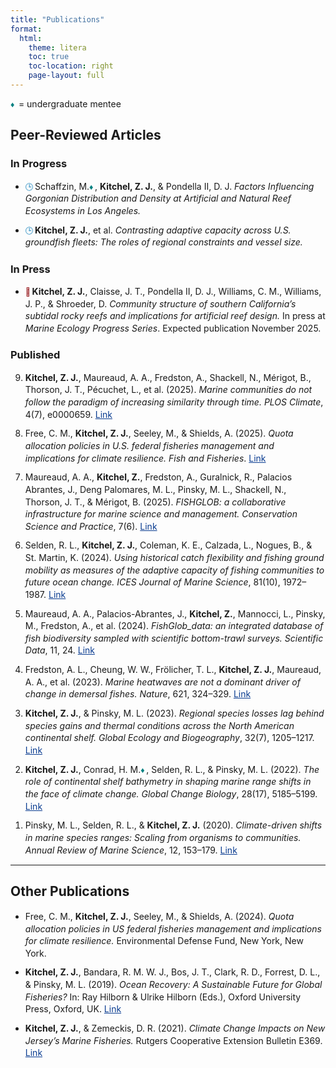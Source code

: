 ```yaml
---
title: "Publications"
format: 
  html:
    theme: litera
    toc: true
    toc-location: right
    page-layout: full
---
```


<style>
/* Publications page styling */
#publications li {
  margin-bottom: 0.8em;
  line-height: 1.4;
}

#publications a {
  color: #0b3d91; 
  text-decoration: underline;
}

/* Mentee icon style - teal/turquoise, consistent size */
.mentee-icon {
  font-size: 0.9em; 
  color: #008080;  /* teal/turquoise */
  margin-right: 0.2em;
}

/* Icons for In Progress and In Press */
.inprogress-icon {
  font-size: 0.9em;
  color: #0077b6;
  margin-right: 0.2em;
}

.inpress-icon {
  font-size: 0.9em;
  color: #9b2226;
  margin-right: 0.2em;
}
</style>

<div id="publications">

<!-- Mentee note at top -->
<div style="margin-bottom:1em;">
<span class="mentee-icon">♦</span> = undergraduate mentee
</div>

## Peer-Reviewed Articles

### In Progress

<ul>
  <li><span class="inprogress-icon">🕒</span>Schaffzin, M.<span class="mentee-icon">♦</span>, <strong>Kitchel, Z. J.</strong>, & Pondella II, D. J. <em>Factors Influencing Gorgonian Distribution and Density at Artificial and Natural Reef Ecosystems in Los Angeles.</em></li>
  <li><span class="inprogress-icon">🕒</span><strong>Kitchel, Z. J.</strong>, et al. <em>Contrasting adaptive capacity across U.S. groundfish fleets: The roles of regional constraints and vessel size.</em></li>
</ul>

### In Press

<ul>
  <li><span class="inpress-icon">📄</span><strong>Kitchel, Z. J.</strong>, Claisse, J. T., Pondella II, D. J., Williams, C. M., Williams, J. P., & Shroeder, D. <em>Community structure of southern California's subtidal rocky reefs and implications for artificial reef design.</em> In press at <em>Marine Ecology Progress Series</em>. Expected publication November 2025.</li>
</ul>

### Published

<ol start="9" reversed>
  <li><strong>Kitchel, Z. J.</strong>, Maureaud, A. A., Fredston, A., Shackell, N., Mérigot, B., Thorson, J. T., Pécuchet, L., et al. (2025). <em>Marine communities do not follow the paradigm of increasing similarity through time.</em> <em>PLOS Climate</em>, 4(7), e0000659. <a href="https://doi.org/10.1371/journal.pclm.0000659" target="_blank">Link</a></li>
  <li>Free, C. M., <strong>Kitchel, Z. J.</strong>, Seeley, M., & Shields, A. (2025). <em>Quota allocation policies in U.S. federal fisheries management and implications for climate resilience.</em> <em>Fish and Fisheries</em>. <a href="https://doi.org/10.1111/faf.70000" target="_blank">Link</a></li>
  <li>Maureaud, A. A., <strong>Kitchel, Z.</strong>, Fredston, A., Guralnick, R., Palacios Abrantes, J., Deng Palomares, M. L., Pinsky, M. L., Shackell, N., Thorson, J. T., & Mérigot, B. (2025). <em>FISHGLOB: a collaborative infrastructure for marine science and management.</em> <em>Conservation Science and Practice</em>, 7(6). <a href="https://doi.org/10.1111/csp2.70035" target="_blank">Link</a></li>
  <li>Selden, R. L., <strong>Kitchel, Z. J.</strong>, Coleman, K. E., Calzada, L., Nogues, B., & St. Martin, K. (2024). <em>Using historical catch flexibility and fishing ground mobility as measures of the adaptive capacity of fishing communities to future ocean change.</em> <em>ICES Journal of Marine Science</em>, 81(10), 1972–1987. <a href="https://doi.org/10.1093/icesjms/fsae139" target="_blank">Link</a></li>
  <li>Maureaud, A. A., Palacios-Abrantes, J., <strong>Kitchel, Z.</strong>, Mannocci, L., Pinsky, M., Fredston, A., et al. (2024). <em>FishGlob_data: an integrated database of fish biodiversity sampled with scientific bottom-trawl surveys.</em> <em>Scientific Data</em>, 11, 24. <a href="https://doi.org/10.1038/s41597-023-02866-w" target="_blank">Link</a></li>
  <li>Fredston, A. L., Cheung, W. W., Frölicher, T. L., <strong>Kitchel, Z. J.</strong>, Maureaud, A. A., et al. (2023). <em>Marine heatwaves are not a dominant driver of change in demersal fishes.</em> <em>Nature</em>, 621, 324–329. <a href="https://www.nature.com/articles/s41586-023-06449-y" target="_blank">Link</a></li>
  <li><strong>Kitchel, Z. J.</strong>, & Pinsky, M. L. (2023). <em>Regional species losses lag behind species gains and thermal conditions across the North American continental shelf.</em> <em>Global Ecology and Biogeography</em>, 32(7), 1205–1217. <a href="https://onlinelibrary.wiley.com/doi/10.1111/geb.13681" target="_blank">Link</a></li>
  <li><strong>Kitchel, Z. J.</strong>, Conrad, H. M.<span class="mentee-icon">♦</span>, Selden, R. L., & Pinsky, M. L. (2022). <em>The role of continental shelf bathymetry in shaping marine range shifts in the face of climate change.</em> <em>Global Change Biology</em>, 28(17), 5185–5199. <a href="https://onlinelibrary.wiley.com/doi/full/10.1111/gcb.16276" target="_blank">Link</a></li>
  <li>Pinsky, M. L., Selden, R. L., & <strong>Kitchel, Z. J.</strong> (2020). <em>Climate-driven shifts in marine species ranges: Scaling from organisms to communities.</em> <em>Annual Review of Marine Science</em>, 12, 153–179. <a href="https://www.annualreviews.org/doi/abs/10.1146/annurev-marine-010419-010916" target="_blank">Link</a></li>
</ol>

---

## Other Publications

<ul>
  <li>Free, C. M., <strong>Kitchel, Z. J.</strong>, Seeley, M., & Shields, A. (2024). <em>Quota allocation policies in US federal fisheries management and implications for climate resilience.</em> Environmental Defense Fund, New York, New York.</li>
  <li><strong>Kitchel, Z. J.</strong>, Bandara, R. M. W. J., Bos, J. T., Clark, R. D., Forrest, D. L., & Pinsky, M. L. (2019). <em>Ocean Recovery: A Sustainable Future for Global Fisheries?</em> In: Ray Hilborn & Ulrike Hilborn (Eds.), Oxford University Press, Oxford, UK. <a href="https://global.oup.com/academic/product/ocean-recovery-9780198839767" target="_blank">Link</a></li>
  <li><strong>Kitchel, Z. J.</strong>, & Zemeckis, D. R. (2021). <em>Climate Change Impacts on New Jersey's Marine Fisheries.</em> Rutgers Cooperative Extension Bulletin E369. <a href="https://njaes.rutgers.edu/e369/" target="_blank">Link</a></li>
</ul>

</div>
